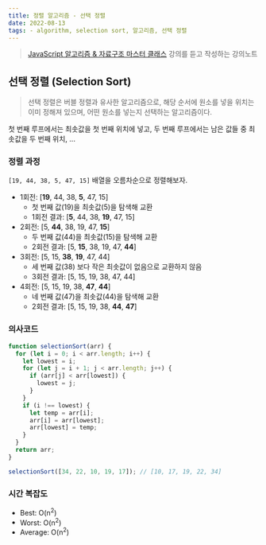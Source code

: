 ```yaml
---
title: 정렬 알고리즘 - 선택 정렬
date: 2022-08-13
tags: - algorithm, selection sort, 알고리즘, 선택 정렬
---
```


> [JavaScript 알고리즘 & 자료구조 마스터 클래스](https://www.udemy.com/course/best-javascript-data-structures/) 강의를 듣고 작성하는 강의노트

## 선택 정렬 (Selection Sort)

> 선택 정렬은 버블 정렬과 유사한 알고리즘으로, 해당 순서에 원소를 넣을 위치는 이미 정해져 있으며, 어떤 원소를 넣는지 선택하는 알고리즘이다.

첫 번째 루프에서는 최솟값을 첫 번째 위치에 넣고, 두 번째 루프에서는 남은 값들 중 최솟값을 두 번째 위치, ...

### 정렬 과정

`[19, 44, 38, 5, 47, 15]` 배열을 오름차순으로 정렬해보자.

- 1회전: [**19**, 44, 38, **5**, 47, 15]
  - 첫 번째 값(19)을 최솟값(5)을 탐색해 교환
  - 1회전 결과: [**5**, 44, 38, **19**, 47, 15]
- 2회전: [5, **44**, 38, 19, 47, **15**]
  - 두 번째 값(44)을 최솟값(15)을 탐색해 교환
  - 2회전 결과: [5, **15**, 38, 19, 47, **44**]
- 3회전: [5, 15, **38**, **19**, 47, 44]
  - 세 번째 값(38) 보다 작은 최솟값이 없음으로 교환하지 않음
  - 3회전 결과: [5, 15, 19, 38, 47, 44]
- 4회전: [5, 15, 19, 38, **47**, **44**]
  - 네 번째 값(47)을 최솟값(44)을 탐색해 교환
  - 2회전 결과: [5, 15, 19, 38, **44**, **47**]

### 의사코드

```js
function selectionSort(arr) {
  for (let i = 0; i < arr.length; i++) {
    let lowest = i;
    for (let j = i + 1; j < arr.length; j++) {
      if (arr[j] < arr[lowest]) {
        lowest = j;
      }
    }
    if (i !== lowest) {
      let temp = arr[i];
      arr[i] = arr[lowest];
      arr[lowest] = temp;
    }
  }
  return arr;
}

selectionSort([34, 22, 10, 19, 17]); // [10, 17, 19, 22, 34]
```

### 시간 복잡도

- Best: O(n<sup>2</sup>)
- Worst: O(n<sup>2</sup>)
- Average: O(n<sup>2</sup>)
